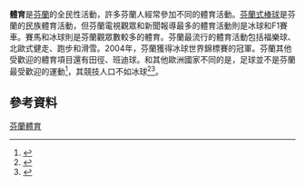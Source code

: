 '''體育'''是[[芬蘭|芬蘭]]的全民性活動，許多芬蘭人經常參加不同的體育活動。[[芬式垒球|芬蘭式棒球]]是芬蘭的民族體育活動，但芬蘭電視觀眾和新聞報導最多的體育活動則是冰球和F1賽車。賽馬和冰球則是芬蘭觀眾數較多的體育。芬蘭最流行的體育活動包括福樂球、北歐式健走、跑步和滑雪。2004年，芬蘭獲得冰球世界錦標賽的冠軍。芬蘭其他受歡迎的體育項目還有田徑、班迪球。和其他歐洲國家不同的是，足球並不是芬蘭最受歡迎的運動<ref>{{cite web |url=http://www.slu.fi/@Bin/120897/Lajejapaikanpaallaseuraavienmaarialajeittain.pdf |title=Lajeja paikan päällä vähintään kerran vuodessa seuraavien määrä lajeittain 19-65-vuotiaiden keskuudessa |author= |year=2006 |work=Kansallinen liikuntatutkimus 2005-2006 |publisher=Ministry of Education |accessdate=13 February 2010 }}{{dead link|date=2018年4月 |bot=InternetArchiveBot |fix-attempted=yes }}</ref>，其競技人口不如冰球<ref name="fa">{{cite web|url=http://www.palloliitto.fi/palloliitto/|title=Suomen Palloliitto|author=|date=|work=|publisher=Football Association of Finland|accessdate=13 February 2010|deadurl=yes|archiveurl=https://web.archive.org/web/20100212123836/http://www.palloliitto.fi/palloliitto/|archivedate=12 February 2010}}</ref><ref>{{cite web|url=http://www.finhockey.fi/info/|title=Info|author=|date=|work=|publisher=Finnish Ice Hockey Association|accessdate=13 February 2010|deadurl=yes|archiveurl=https://web.archive.org/web/20100227100931/http://www.finhockey.fi/info/|archivedate=27 February 2010}}</ref>。

==參考資料==
{{Reflist}}

{{歐洲題目|體育}}

[[Category:芬蘭體育|]]